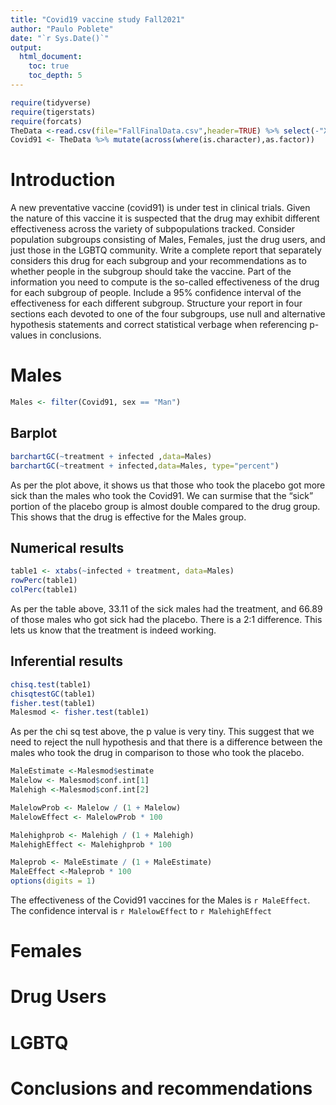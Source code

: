 ```yaml
---
title: "Covid19 vaccine study Fall2021"
author: "Paulo Poblete"
date: "`r Sys.Date()`"
output: 
  html_document:
    toc: true
    toc_depth: 5
---
```



```r
require(tidyverse)
require(tigerstats)
require(forcats)
TheData <-read.csv(file="FallFinalData.csv",header=TRUE) %>% select(-"X.1", -"X")
Covid91 <- TheData %>% mutate(across(where(is.character),as.factor)) 
```

# Introduction

A new  preventative vaccine (covid91) is under test in clinical trials. Given the nature of this vaccine it is suspected that the drug may exhibit different effectiveness across the variety of subpopulations tracked. Consider population subgroups consisting of Males, Females, just the drug users, and just those in the LGBTQ community. Write a complete report that separately considers this drug for each subgroup and your recommendations as to whether people in the subgroup should take the vaccine. Part of the information you need to compute is the so-called effectiveness of the drug for each subgroup of people. Include a 95% confidence interval of the effectiveness for each different subgroup. Structure your report in four sections each devoted to one of the four subgroups, use null and alternative hypothesis statements and correct statistical verbage when referencing p-values in conclusions.

# Males

```r
Males <- filter(Covid91, sex == "Man")
```

## Barplot 
```r
barchartGC(~treatment + infected ,data=Males)
barchartGC(~treatment + infected,data=Males, type="percent")
```

As per the plot above, it shows us that those who took the placebo got more sick than the males who took the Covid91. We can surmise that the "sick" portion of the placebo group is almost double compared to the drug group. This shows that the drug is effective for the Males group. 

## Numerical results 

```r
table1 <- xtabs(~infected + treatment, data=Males)
rowPerc(table1)
colPerc(table1)
```
As per the table above, 33.11 of the sick males had the treatment, and 66.89 of those males who got sick had the placebo. There is a 2:1 difference. This lets us know that the treatment is indeed working. 

## Inferential results 
```r
chisq.test(table1)
chisqtestGC(table1)
fisher.test(table1)
Malesmod <- fisher.test(table1)
```

As per the chi sq test above, the p value is very tiny. This suggest that we need to reject the null hypothesis and that there is a difference between the males who took the drug in comparison to those who took the placebo. 

```r
MaleEstimate <-Malesmod$estimate
Malelow <- Malesmod$conf.int[1]
Malehigh <-Malesmod$conf.int[2]

MalelowProb <- Malelow / (1 + Malelow)
MalelowEffect <- MalelowProb * 100

Malehighprob <- Malehigh / (1 + Malehigh)
MalehighEffect <- Malehighprob * 100

Maleprob <- MaleEstimate / (1 + MaleEstimate)
MaleEffect <-Maleprob * 100
options(digits = 1)
```

The effectiveness of the Covid91 vaccines for the Males is `r MaleEffect`. The confidence interval is `r MalelowEffect` to `r MalehighEffect`

# Females

# Drug Users

# LGBTQ

# Conclusions and recommendations

